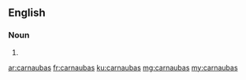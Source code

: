 ==English==

===Noun===
{{head|en|noun plural form}}

# {{plural of|carnauba|lang=en}}

[[ar:carnaubas]]
[[fr:carnaubas]]
[[ku:carnaubas]]
[[mg:carnaubas]]
[[my:carnaubas]]